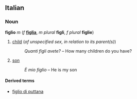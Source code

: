 ==Italian==
===Noun===
'''figlio''' ''m'' (''f'' '''[[figlia]]''', ''m plural'' '''figli''', ''f plural'' '''figlie''')

#[[child]] (''of unspecified sex, in relation to its parent(s)'')
#:''Quanti figli avete?'' &ndash; How many children do you have?
#[[son]]
#:''È mio figlio'' &ndash; He is my son

====Derived terms====
*[[figlio di puttana]]
